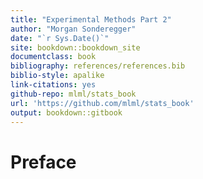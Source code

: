 ```yaml
---
title: "Experimental Methods Part 2"
author: "Morgan Sonderegger"
date: "`r Sys.Date()`"
site: bookdown::bookdown_site
documentclass: book
bibliography: references/references.bib
biblio-style: apalike
link-citations: yes
github-repo: mlml/stats_book
url: 'https://github.com/mlml/stats_book'
output: bookdown::gitbook
---
```


# Preface {-}
